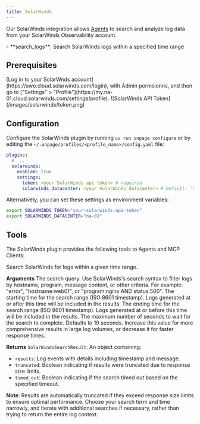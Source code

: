 ```yaml
---
title: SolarWinds
---
```


Our SolarWinds integration allows [Agents](/concepts/agents) to search and analyze
log data from your SolarWinds Observability account.

<AccordionGroup>
  <Accordion title="MCP Tools" icon="wrench">
    - **search_logs**: Search SolarWinds logs within a specified time range
  </Accordion>
</AccordionGroup>

## Prerequisites
<Steps>
  <Step title="Open your SolarWinds profile">
    [Log in to your SolarWnds account](https://swo.cloud.solarwinds.com/login), with Admin permsionns, and then go to ["Settings" > "Profile"](https://my.na-01.cloud.solarwinds.com/settings/profile).
  </Step>
  <Step title="Create an API Access Token">
    ![SolarWinds API Token](/images/solarwinds/token.png)
  </Step>
</Steps>


## Configuration
Configure the SolarWinds plugin by running `uv run unpage configure` or by editing
the `~/.unpage/profiles/<profile_name>/config.yaml` file:

```yaml
plugins:
  # ...
  solarwinds:
    enabled: true
    settings:
      token: <your SolarWinds api token> # required
      solarwinds_datacenter: <your SolarWinds datacenter> # Default: 'na-01'
```

Alternatively, you can set these settings as environment variables:

```bash
export SOLARWINDS_TOKEN="your-solarwinds-api-token"
export SOLARWINDS_DATACENTER="na-01"
```


## Tools
The SolarWinds plugin provides the following tools to Agents and MCP Clients:

<Card title="search_logs">
  Search SolarWinds for logs within a given time range.

  **Arguments**
  <ParamField path="query" type="string" required>
    The search query. Use SolarWinds's search syntax to filter logs by hostname,
    program, message content, or other criteria. For example: "error", "hostname:web01",
    or "program:nginx AND status:500".
  </ParamField>
  <ParamField path="min_time" type="datetime" required>
    The starting time for the search range (ISO 8601 timestamp). Logs generated
    at or after this time will be included in the results.
  </ParamField>
  <ParamField path="max_time" type="datetime" required>
    The ending time for the search range (ISO 8601 timestamp). Logs generated
    at or before this time will be included in the results.
  </ParamField>
  <ParamField path="timeout_seconds" type="integer" default="10">
    The maximum number of seconds to wait for the search to complete. Defaults to 10 seconds.
    Increase this value for more comprehensive results in large log volumes, or decrease it
    for faster response times.
  </ParamField>

  **Returns** `SolarWindsSearchResult`: An object containing:
  - `results`: Log events with details including timestamp and message.
  - `truncated`: Boolean indicating if results were truncated due to response size limits.
  - `timed_out`: Boolean indicating if the search timed out based on the specified timeout.

  **Note**: Results are automatically truncated if they exceed response size limits to ensure optimal performance. Choose your search term and time narrowly, and iterate with additional searches if necessary, rather than trying to return the entire log context.
</Card>
